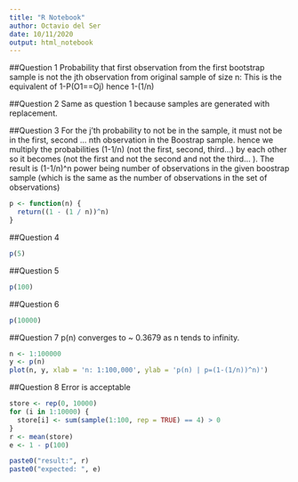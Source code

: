 ```yaml
---
title: "R Notebook"
author: Octavio del Ser
date: 10/11/2020
output: html_notebook
---
```


##Question 1
Probability that first observation from the first bootstrap sample is not the jth observation
from original sample of size n:
This is the equivalent of 1-P(O1==Oj)
hence 1-(1/n)

##Question 2
Same as question 1 because samples are generated with replacement.


##Question 3
For the j'th probability to not be in the sample, it must not be in the first, second ... nth observation
in the Boostrap sample.
hence we multiply the probabilities (1-1/n) (not the first, second, third...) by each other so it becomes (not the first and not the second and not the third... ).
The result is (1-1/n)^n  power being number of observations in the given boostrap sample (which is the same as the number of observations in the set of observations)
```r
p <- function(n) {
  return((1 - (1 / n))^n)
}
```

##Question 4
```r
p(5)
```
##Question 5
```r
p(100)
```
##Question 6
```r
p(10000)
```
##Question 7
p(n) converges to ~ 0.3679 as n tends to infinity.
```r
n <- 1:100000
y <- p(n)
plot(n, y, xlab = 'n: 1:100,000', ylab = 'p(n) | p=(1-(1/n))^n)')
```
##Question 8
Error is acceptable
```r
store <- rep(0, 10000)
for (i in 1:10000) {
  store[i] <- sum(sample(1:100, rep = TRUE) == 4) > 0
}
r <- mean(store)
e <- 1 - p(100)

paste0("result:", r)
paste0("expected: ", e)
```
